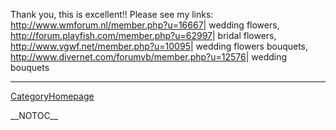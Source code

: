 Thank you, this is excellent!! Please see my links: <url>http://www.wmforum.nl/member.php?u=16667| wedding flowers</url>, <url>http://forum.playfish.com/member.php?u=62997| bridal flowers</url>, <url>http://www.vgwf.net/member.php?u=10095| wedding flowers bouquets</url>, <url>http://www.divernet.com/forumvb/member.php?u=12576| wedding bouquets</url>
----
[[CategoryHomepage]]

__NOTOC__